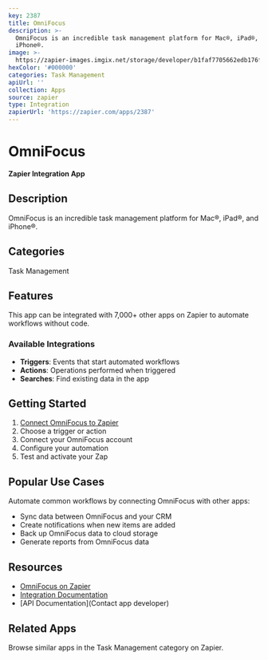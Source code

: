 ```yaml
---
key: 2387
title: OmniFocus
description: >-
  OmniFocus is an incredible task management platform for Mac®, iPad®, and
  iPhone®.
image: >-
  https://zapier-images.imgix.net/storage/developer/b1faf7705662edb176ffd032a45d8ef3.png?auto=format%2Ccompress&ixlib=python-3.0.0&q=50
hexColor: '#000000'
categories: Task Management
apiUrl: ''
collection: Apps
source: zapier
type: Integration
zapierUrl: 'https://zapier.com/apps/2387'
---
```

# OmniFocus

**Zapier Integration App**

## Description

OmniFocus is an incredible task management platform for Mac®, iPad®, and iPhone®.

## Categories

Task Management

## Features

This app can be integrated with 7,000+ other apps on Zapier to automate workflows without code.

### Available Integrations

- **Triggers**: Events that start automated workflows
- **Actions**: Operations performed when triggered
- **Searches**: Find existing data in the app

## Getting Started

1. [Connect OmniFocus to Zapier](https://zapier.com/apps/2387)
2. Choose a trigger or action
3. Connect your OmniFocus account
4. Configure your automation
5. Test and activate your Zap

## Popular Use Cases

Automate common workflows by connecting OmniFocus with other apps:

- Sync data between OmniFocus and your CRM
- Create notifications when new items are added
- Back up OmniFocus data to cloud storage
- Generate reports from OmniFocus data

## Resources

- [OmniFocus on Zapier](https://zapier.com/apps/2387)
- [Integration Documentation](https://zapier.com/apps/2387/integrations)
- [API Documentation](Contact app developer)

## Related Apps

Browse similar apps in the Task Management category on Zapier.
